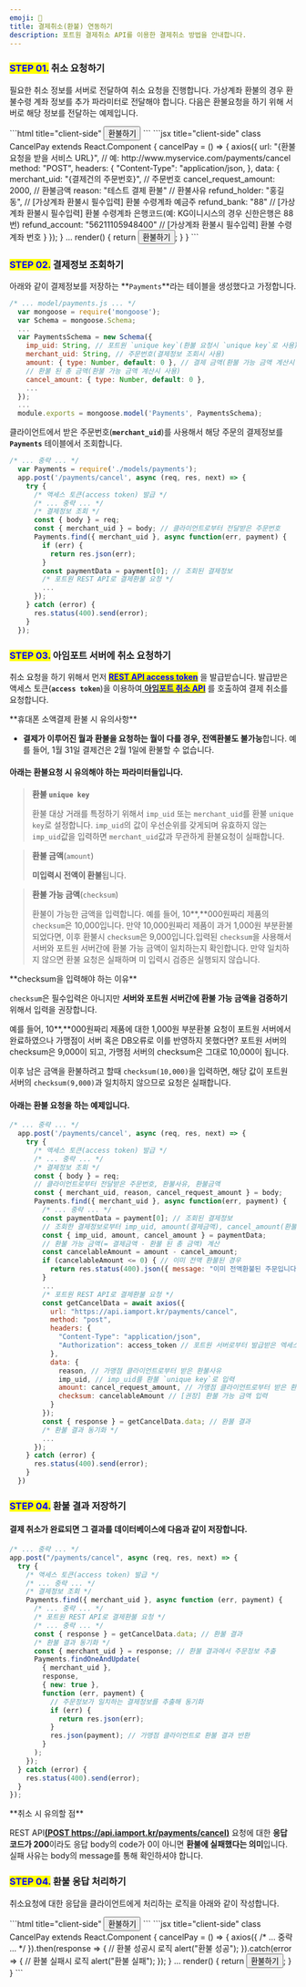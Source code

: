 ```yaml
---
emoji: 💸
title: 결제취소(환불) 연동하기
description: 포트원 결제취소 API를 이용한 결제취소 방법을 안내합니다.
---
```




### <mark style="color:blue;">**STEP 01.**</mark> 취소 요청하기

필요한 취소 정보를 서버로 전달하여 취소 요청을 진행합니다. 가상계좌 환불의 경우 환불수령 계좌 정보를 추가 파라미터로 전달해야 합니다. 다음은 환불요청을 하기 위해 서버로 해당 정보를 전달하는 예제입니다.

<Tabs>
<Tab title="HTML">
```html title="client-side"
<button onclick="cancelPay()">환불하기</button>
<script
  src="https://code.jquery.com/jquery-3.3.1.min.js"
  integrity="sha256-FgpCb/KJQlLNfOu91ta32o/NMZxltwRo8QtmkMRdAu8="
  crossorigin="anonymous"></script>
<script>
  function cancelPay() {
    jQuery.ajax({
      // 예: http://www.myservice.com/payments/cancel
      "url": "{환불정보를 수신할 가맹점 서비스 URL}", 
      "type": "POST",
      "contentType": "application/json",
      "data": JSON.stringify({
        "merchant_uid": "{결제건의 주문번호}", // 예: ORD20180131-0000011
        "cancel_request_amount": 2000, // 환불금액
        "reason": "테스트 결제 환불" // 환불사유
        // [가상계좌 환불시 필수입력] 환불 수령계좌 예금주
        "refund_holder": "홍길동", 
        // [가상계좌 환불시 필수입력] 환불 수령계좌 은행코드(예: KG이니시스의 경우 신한은행은 88번)
        "refund_bank": "88" 
        // [가상계좌 환불시 필수입력] 환불 수령계좌 번호
        "refund_account": "56211105948400" 
      }),
      "dataType": "json"
    });
  }
</script>
```

<Codepen user="chaiport" slug="jOYXyNd" caption="환불버튼 예제" />

</Tab>

<Tab title="React.js">
```jsx title="client-side"
class CancelPay extends React.Component {
  cancelPay = () => {
    axios({
      url: "{환불요청을 받을 서비스 URL}", // 예: http://www.myservice.com/payments/cancel
      method: "POST",
      headers: {
        "Content-Type": "application/json,
      },
      data: { 
        merchant_uid: "{결제건의 주문번호}", // 주문번호
        cancel_request_amount: 2000, // 환불금액
        reason: "테스트 결제 환불" // 환불사유
        refund_holder: "홍길동", // [가상계좌 환불시 필수입력] 환불 수령계좌 예금주
        refund_bank: "88" // [가상계좌 환불시 필수입력] 환불 수령계좌 은행코드(예: KG이니시스의 경우 신한은행은 88번)
        refund_account: "56211105948400" // [가상계좌 환불시 필수입력] 환불 수령계좌 번호
      }
    });
  }
  ...
  render() {
    return <button onClick={this.cancelPay}>환불하기</button>;
  }
}
```

</Tab>
</Tabs>

### <mark style="color:blue;">**STEP 02.**</mark> 결제정보 조회하기

아래와 같이 결제정보를 저장하는 **`Payments`**라는 테이블을 생성했다고 가정합니다.

```javascript title="server-side"
/* ... model/payments.js ... */
  var mongoose = require('mongoose');
  var Schema = mongoose.Schema;
  ...
  var PaymentsSchema = new Schema({
    imp_uid: String, // 포트원 `unique key`(환불 요청시 `unique key`로 사용)
    merchant_uid: String, // 주문번호(결제정보 조회시 사용)
    amount: { type: Number, default: 0 }, // 결제 금액(환불 가능 금액 계산시 사용)
    // 환불 된 총 금액(환불 가능 금액 계산시 사용)
    cancel_amount: { type: Number, default: 0 },
    ...
  });
  ...
  module.exports = mongoose.model('Payments', PaymentsSchema);
```

클라이언트에서 받은 주문번호(**`merchant_uid`**)를 사용해서 해당 주문의 결제정보를 **`Payments`** 테이블에서 조회합니다.

```javascript title="server-side"
/* ... 중략 ... */
  var Payments = require('./models/payments');
  app.post('/payments/cancel', async (req, res, next) => {
    try {
      /* 액세스 토큰(access token) 발급 */
      /* ... 중략 ... */
      /* 결제정보 조회 */
      const { body } = req;
      const { merchant_uid } = body; // 클라이언트로부터 전달받은 주문번호
      Payments.find({ merchant_uid }, async function(err, payment) {
        if (err) {
          return res.json(err);
        }
        const paymentData = payment[0]; // 조회된 결제정보
        /* 포트원 REST API로 결제환불 요청 */
        ...
      });
    } catch (error) {
      res.status(400).send(error);
    }
  });

```

### <mark style="color:blue;">**STEP 03.**</mark> 아임**포트 서버에 취소 요청하기**

취소 요청을 하기 위해서 먼저 [<mark style="color:blue;">**REST API access token**</mark>](../../api/rest-api-access-token) 을 발급받습니다. 발급받은 액세스 토큰(**`access token`**)을 이용하여[ **아임**<mark style="color:blue;">**포트 취소 API**</mark>](../../api/api-1/api) 를 호출하여 결제 취소를 요청합니다.

<Hint style="info">
**휴대폰 소액결제 환불 시 유의사항**

- **결제가 이루어진 월과 환불을 요청하는 월이 다를 경우, 전액환불도 불가능**합니다. 예를 들어, 1월 31일 결제건은 2월 1일에 환불할 수 없습니다.

</Hint>

#### 아래는 환불요청 시 유의해야 하는 파라미터들입니다.

> **환불 `unique key`**
>
> 환불 대상 거래를 특정하기 위해서 `imp_uid` 또는 `merchant_uid`를 환불 `unique key`로 설정합니다. `imp_uid`의 값이 우선순위를 갖게되며 유효하지 않는 `imp_uid`값을 입력하면 `merchant_uid`값과 무관하게 환불요청이 실패합니다.

> **환불 금액**(`amount`)
>
> **미입력시 전액이 환불**됩니다.

> **환불 가능 금액**(`checksum`)
>
> 환불이 가능한 금액을 입력합니다. 예를 들어, 10**,**000원짜리 제품의 `checksum`은 10,000입니다. 만약 10,000원짜리 제품이 과거 1,000원 부분환불 되었다면, 이후 환불시 `checksum`은 9,000입니다.입력된 `checksum`을 사용해서 서버와 포트원 서버간에 환불 가능 금액이 일치하는지 확인합니다. 만약 일치하지 않으면 환불 요청은 실패하며 미 입력시 검증은 실행되지 않습니다.

<Hint style="warning">
**checksum을 입력해야 하는 이유**

`checksum`은 필수입력은 아니지만 **서버와 포트원 서버간에 환불 가능 금액을 검증하기** 위해서 입력을 권장합니다.

예를 들어, 10**,**000원짜리 제품에 대한 1,000원 부분환불 요청이 포트원 서버에서 완료하였으나 가맹점이 서버 혹은 DB오류로 이를 반영하지 못했다면? 포트원 서버의 checksum은 9,000이 되고, 가맹점 서버의 checksum은 그대로 10,000이 됩니다.

이후 남은 금액을 환불하려고 할때 `checksum(10,000)`을 입력하면, 해당 값이 포트원 서버의 `checksum(9,000)`과 일치하지 않으므로 요청은 실패합니다.

</Hint>

#### 아래는 환불 요청을 하는 예제입니다.

```javascript title="Node.js"
/* ... 중략 ... */
  app.post('/payments/cancel', async (req, res, next) => {
    try {
      /* 액세스 토큰(access token) 발급 */
      /* ... 중략 ... */
      /* 결제정보 조회 */
      const { body } = req;
      // 클라이언트로부터 전달받은 주문번호, 환불사유, 환불금액
      const { merchant_uid, reason, cancel_request_amount } = body;
      Payments.find({ merchant_uid }, async function(err, payment) {
        /* ... 중략 ... */
        const paymentData = payment[0]; // 조회된 결제정보
        // 조회한 결제정보로부터 imp_uid, amount(결제금액), cancel_amount(환불된 총 금액) 추출
        const { imp_uid, amount, cancel_amount } = paymentData;
        // 환불 가능 금액(= 결제금액 - 환불 된 총 금액) 계산
        const cancelableAmount = amount - cancel_amount;
        if (cancelableAmount <= 0) { // 이미 전액 환불된 경우
          return res.status(400).json({ message: "이미 전액환불된 주문입니다." });
        }
        ...
        /* 포트원 REST API로 결제환불 요청 */
        const getCancelData = await axios({
          url: "https://api.iamport.kr/payments/cancel",
          method: "post",
          headers: {
            "Content-Type": "application/json",
            "Authorization": access_token // 포트원 서버로부터 발급받은 엑세스 토큰
          },
          data: {
            reason, // 가맹점 클라이언트로부터 받은 환불사유
            imp_uid, // imp_uid를 환불 `unique key`로 입력
            amount: cancel_request_amount, // 가맹점 클라이언트로부터 받은 환불금액
            checksum: cancelableAmount // [권장] 환불 가능 금액 입력
          }
        });
        const { response } = getCancelData.data; // 환불 결과
        /* 환불 결과 동기화 */
        ...
      });
    } catch (error) {
      res.status(400).send(error);
    }
  })
```

### <mark style="color:blue;">**STEP 04.**</mark> 환불 결과 저장하기

#### 결제 취소가 완료되면 그 결과를 데이터베이스에 다음과 같이 저장합니다.

```javascript title="Node.js"
/* ... 중략 ... */
app.post("/payments/cancel", async (req, res, next) => {
  try {
    /* 액세스 토큰(access token) 발급 */
    /* ... 중략 ... */
    /* 결제정보 조회 */
    Payments.find({ merchant_uid }, async function (err, payment) {
      /* ... 중략 ... */
      /* 포트원 REST API로 결제환불 요청 */
      /* ... 중략 ... */
      const { response } = getCancelData.data; // 환불 결과
      /* 환불 결과 동기화 */
      const { merchant_uid } = response; // 환불 결과에서 주문정보 추출
      Payments.findOneAndUpdate(
        { merchant_uid },
        response,
        { new: true },
        function (err, payment) {
          // 주문정보가 일치하는 결제정보를 추출해 동기화
          if (err) {
            return res.json(err);
          }
          res.json(payment); // 가맹점 클라이언트로 환불 결과 반환
        }
      );
    });
  } catch (error) {
    res.status(400).send(error);
  }
});
```

<Hint style="warning">
**취소 시 유의할 점**

REST API[**(POST https://api.iamport.kr/payments/cancel)**](../../api/api-1/api) 요청에 대한 **응답 코드가 200**이라도 응답 body의 code가 0이 아니면 **환불에 실패했다는 의미**입니다. 실패 사유는 body의 message를 통해 확인하셔야 합니다.

</Hint>

### <mark style="color:blue;">**STEP 04.**</mark> 환불 응답 처리하기

취소요청에 대한 응답을 클라이언트에게 처리하는 로직을 아래와 같이 작성합니다.

<Tabs>
<Tab title="HTML">
```html title="client-side"
<button onclick="cancelPay()">환불하기</button>
<script
  src="https://code.jquery.com/jquery-3.3.1.min.js"
  integrity="sha256-FgpCb/KJQlLNfOu91ta32o/NMZxltwRo8QtmkMRdAu8="
  crossorigin="anonymous"></script><!-- jQuery CDN --->
<script>
  function cancelPay() {
    jQuery.ajax({
      /* ... 중략 ... */
    }).done(function(result) { // 환불 성공시 로직 
      alert("환불 성공");
    }).fail(function(error) { // 환불 실패시 로직
      alert("환불 실패");
    });
  }
</script>
```

</Tab>

<Tab title="React.js">
```jsx title="client-side"
class CancelPay extends React.Component {
  cancelPay = () => {
    axios({
      /* ... 중략 ... */
    }).then(response => { // 환불 성공시 로직 
      alert("환불 성공");
    }).catch(error => { // 환불 실패시 로직 
      alert("환불 실패");
    });
  }
  ...
  render() {
    return <button onClick={this.cancelPay}>환불하기</button>;
  }
}
```

</Tab>
</Tabs>
